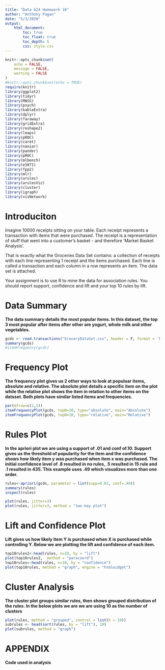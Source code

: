```yaml
---
title: "Data 624 Homework 10"
author: "Anthony Pagan"
date: "5/3/2020"
output: 
    html_document:
        toc: true
        toc_float: true
        toc_depth: 5
        css: style.css
---
```


```r
knitr::opts_chunk$set(
	echo = FALSE,
	message = FALSE,
	warning = FALSE
)
#knitr::opts_chunk$set(echo = TRUE)
require(knitr)
library(ggplot2)
library(tidyr)
library(MASS)
library(psych)
library(kableExtra)
library(dplyr)
library(faraway)
library(gridExtra)
library(reshape2)
library(leaps)
library(pROC)
library(caret)
library(naniar)
library(pander)
library(pROC)
library(mlbench)
library(e1071)
library(fpp2)
library(mlr)
library(arules)
library(arulesViz)
library(cluster)
library(igraph)
library(visNetwork)
```

# Introduciton

Imagine 10000 receipts sitting on your table. Each receipt represents a transaction with items that were purchased. The receipt is a representation of stuff that went into a customer’s basket - and therefore ‘Market Basket Analysis’.

That is exactly what the Groceries Data Set contains: a collection of receipts with each line representing 1 receipt and the items purchased. Each line is called a transaction and each column in a row represents an item.  The data set is attached.

Your assignment is to use R to mine the data for association rules. You should report support, confidence and lift and your top 10 rules by lift. 

# Data Summary

**The data summary details the most popular items. In this dataset, the top 3 most popular after items after other are yogurt, whole milk and other vegetables.**

```r
gcds <- read.transactions("GroceryDataSet.csv", header = F, format = 'basket', sep=',')
summary(gcds)
#itemFrequency(gcds)
```

# Frequency Plot

**The frequency plot gives us 2 other ways to look at populuar items, absolute and relative. The absolute plot details a specific item on the plot while the relative plot shows the item in relation to other items on the datsset. Both plots have similar listed items and frequencies.**

```r
par(mfrow=c(1,2))
itemFrequencyPlot(gcds, topN=10, type="absolute", main="Absolute")
itemFrequencyPlot(gcds, topN=10, type="relative", main="Relative")
```

# Rules Plot

**In the apriori plot we are using a support of .01 and conf of.10. Support gives us the threshold of popularity for the item and the confidence shows how likely item y  was purchased when item x was purchased. The initial confidence level of .8 resulted in no rules, .5 resulted in 15 rule and .1 resulted in 435. This example uses .49 which visualizes more than one order. **

```r

rules<-apriori(gcds, parameter = list(supp=0.01, conf=.49))
summary(rules)
inspect(rules)

plot(rules, jitter=3)
plot(rules, jitter=3, method = "two-key plot")
```

# Lift and Confidence Plot

**Lift gives us how likely item Y is purchased when X is purchased while controlling Y. Below we are plotting the lift and confidence of each item.**


```r

top10rules2<-head(rules, n=10, by = "lift")
plot(top10rules2,  method = "paracoord")
top10rules<-head(rules, n=10, by = "confidence")
plot(top10rules, method = "graph", engine = "htmlwidget")


```

# Cluster Analysis

**The cluster plot groups similar rules, then shows grouped distribution of the rules. In the below plots we are we are using 10 as the number of clusters**

```r

plot(rules, method = "grouped", control = list(k = 10))
subrules <- head(sort(rules, by = "lift"), 10)
plot(subrules, method = "graph")


```


# APPENDIX

**Code used in analysis**
```r

```

